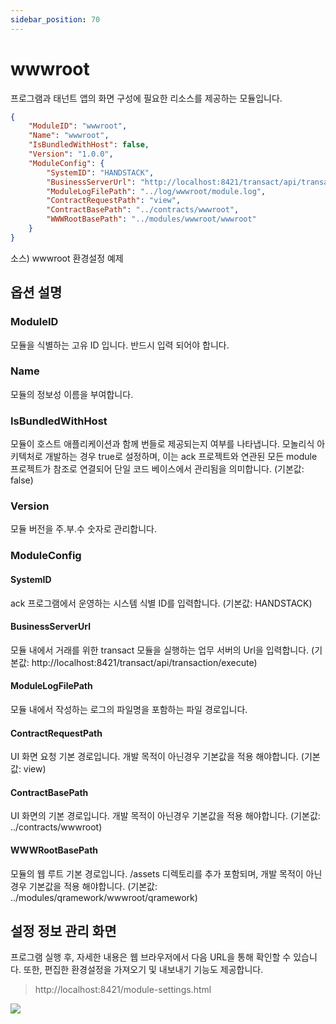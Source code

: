```yaml
---
sidebar_position: 70
---
```


# wwwroot

프로그램과 태넌트 앱의 화면 구성에 필요한 리소스를 제공하는 모듈입니다.

```json
{
    "ModuleID": "wwwroot",
    "Name": "wwwroot",
    "IsBundledWithHost": false,
    "Version": "1.0.0",
    "ModuleConfig": {
        "SystemID": "HANDSTACK",
        "BusinessServerUrl": "http://localhost:8421/transact/api/transaction/execute",
        "ModuleLogFilePath": "../log/wwwroot/module.log",
        "ContractRequestPath": "view",
        "ContractBasePath": "../contracts/wwwroot",
        "WWWRootBasePath": "../modules/wwwroot/wwwroot"
    }
}
```
소스) wwwroot 환경설정 예제

## 옵션 설명

### ModuleID

모듈을 식별하는 고유 ID 입니다. 반드시 입력 되어야 합니다.

### Name

모듈의 정보성 이름을 부여합니다.

### IsBundledWithHost

모듈이 호스트 애플리케이션과 함께 번들로 제공되는지 여부를 나타냅니다. 모놀리식 아키텍처로 개발하는 경우 true로 설정하며, 이는 ack 프로젝트와 연관된 모든 module 프로젝트가 참조로 연결되어 단일 코드 베이스에서 관리됨을 의미합니다. (기본값: false)

### Version

모듈 버전을 주.부.수 숫자로 관리합니다.

### ModuleConfig

#### SystemID

ack 프로그램에서 운영하는 시스템 식별 ID를 입력합니다. (기본값: HANDSTACK)

#### BusinessServerUrl

모듈 내에서 거래를 위한 transact 모듈을 실행하는 업무 서버의 Url을 입력합니다. (기본값: http://localhost:8421/transact/api/transaction/execute)

#### ModuleLogFilePath

모듈 내에서 작성하는 로그의 파일명을 포함하는 파일 경로입니다.

#### ContractRequestPath

UI 화면 요청 기본 경로입니다. 개발 목적이 아닌경우 기본값을 적용 해야합니다. (기본값: view)

#### ContractBasePath

UI 화면의 기본 경로입니다. 개발 목적이 아닌경우 기본값을 적용 해야합니다. (기본값: ../contracts/wwwroot)

#### WWWRootBasePath

모듈의 웹 루트 기본 경로입니다. /assets 디렉토리를 추가 포함되며, 개발 목적이 아닌경우 기본값을 적용 해야합니다. (기본값: ../modules/qramework/wwwroot/qramework)

## 설정 정보 관리 화면

프로그램 실행 후, 자세한 내용은 웹 브라우저에서 다음 URL을 통해 확인할 수 있습니다. 또한, 편집한 환경설정을 가져오기 및 내보내기 기능도 제공합니다.

> http://localhost:8421/module-settings.html

![](img/localhost_8000_module-settings.html.png)